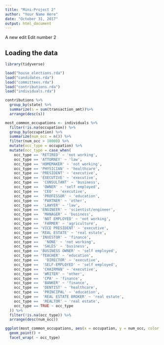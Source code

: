 ```yaml
---
title: "Mini-Project 2"
author: "Your Name Here"
date: "October 31, 2017"
output: html_document
---
```

A new edit
Edit number 2

## Loading the data

```r
library(tidyverse)

load("house_elections.rda")
load("candidates.rda")
load("committees.rda")
load("contributions.rda")
load("individuals.rda")

```

```r
contributions %>% 
  group_by(state) %>% 
  summarize(s = sum(transaction_amt))%>%
  arrange(desc(s))
```

```r
most_common_occupations <- individuals %>% 
  filter(!is.na(occupation)) %>%
  group_by(occupation) %>% 
  summarize(num_occ = n()) %>% 
  filter(num_occ > 10000) %>% 
  mutate(occ_type = occupation) %>%
  mutate(occ_type = case_when(
    occ_type == 'RETIRED' ~ 'not working',
    occ_type == 'ATTORNEY' ~ 'law',
    occ_type == 'HOMEMAKER' ~ 'not working',
    occ_type == 'PHYSICIAN' ~ 'healthcare',
    occ_type == 'PRESIDENT' ~ 'executive',
    occ_type == 'EXECUTIVE' ~ 'executive',
    occ_type ==  'CONSULTANT' ~ 'business',
    occ_type ==  'OWNER' ~ 'self employed',
    occ_type ==  'CEO' ~ 'executive',
    occ_type ==  'PROFESSOR' ~ 'education',
    occ_type ==  'PARTNER' ~ 'other',
    occ_type ==  'LAWYER' ~ 'law',
    occ_type == 'ENGINEER' ~ 'scientist/engineer',
    occ_type ==  'MANAGER' ~ 'business',
    occ_type ==  'NOT EMPLOYED' ~ 'not working',
    occ_type ==  'FARMER' ~ 'agriculture',
    occ_type == 'VICE PRESIDENT' ~ 'executive',
    occ_type == 'REAL ESTATE' ~ 'real estate',
    occ_type == 'INVESTOR' ~ 'finance',
    occ_type ==   'NONE' ~ 'not working',
    occ_type ==  'SALES' ~ 'business',
    occ_type == 'BUSINESS OWNER' ~ 'self employed',
    occ_type == 'TEACHER' ~ 'education',
    occ_type ==   'DIRECTOR' ~ 'executive',
    occ_type ==  'SELF-EMPLOYED' ~ 'self employed',
    occ_type ==  'CHAIRMAN' ~ 'executive',
    occ_type ==  'WRITER' ~ 'other',
    occ_type ==  'CPA' ~ 'finance',
    occ_type ==  'BANKER' ~ 'finance',
    occ_type ==  'DENTIST' ~ 'healthcare',
    occ_type ==  'PRINCIPAL' ~ 'education',
    occ_type ==  'REAL ESTATE BROKER' ~ 'real estate',
    occ_type ==  'REALTOR' ~ 'real estate',
    occ_type == TRUE ~ occ_type
  )) %>% 
  filter(!is.na(occ_type)) %>% 
  arrange(desc(num_occ))

ggplot(most_common_occupations, aes(x = occupation, y = num_occ, color = occ_type)) +
  geom_point() +
  facet_wrap( ~ occ_type)
```
